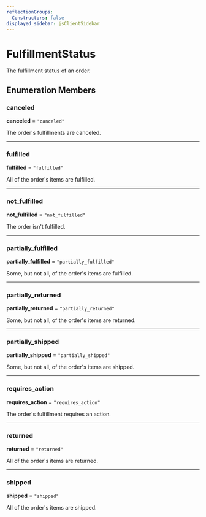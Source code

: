```yaml
---
reflectionGroups:
  Constructors: false
displayed_sidebar: jsClientSidebar
---
```



# FulfillmentStatus

The fulfillment status of an order.

## Enumeration Members

### canceled

 **canceled** = `"canceled"`

The order's fulfillments are canceled.

___

### fulfilled

 **fulfilled** = `"fulfilled"`

All of the order's items are fulfilled.

___

### not\_fulfilled

 **not\_fulfilled** = `"not_fulfilled"`

The order isn't fulfilled.

___

### partially\_fulfilled

 **partially\_fulfilled** = `"partially_fulfilled"`

Some, but not all, of the order's items are fulfilled.

___

### partially\_returned

 **partially\_returned** = `"partially_returned"`

Some, but not all, of the order's items are returned.

___

### partially\_shipped

 **partially\_shipped** = `"partially_shipped"`

Some, but not all, of the order's items are shipped.

___

### requires\_action

 **requires\_action** = `"requires_action"`

The order's fulfillment requires an action.

___

### returned

 **returned** = `"returned"`

All of the order's items are returned.

___

### shipped

 **shipped** = `"shipped"`

All of the order's items are shipped.

